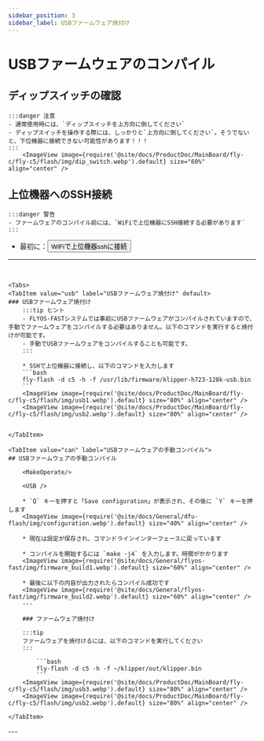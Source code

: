 ```yaml
---
sidebar_position: 3
sidebar_label: USBファームウェア焼付け
---
```







# USBファームウェアのコンパイル


## ディップスイッチの確認

    :::danger 注意
    - 通常使用時には、`ディップスイッチを上方向に倒してください`
    - ディップスイッチを操作する際には、しっかりと`上方向に倒してください`。そうでないと、下位機器に接続できない可能性があります！！！
    :::
        <ImageView image={require('@site/docs/ProductDoc/MainBoard/fly-c/fly-c5/flash/img/dip_switch.webp').default} size="60%" align="center" />


## 上位機器へのSSH接続

    :::danger 警告
    - ファームウェアのコンパイル前には、`WiFiで上位機器にSSH接続する必要があります`
    :::

 * 最初に：<Button variant="contained" disableElevation component="a" rel="noopener" href="/docs/ProductDoc/MainBoard/fly-c/fly-c5/ssh#使用wifi接続して上位機器sshに接続">WiFiで上位機器sshに接続</Button>  
 ---
 <br/>

    <Tabs>
    <TabItem value="usb" label="USBファームウェア焼付け" default>
    ### USBファームウェア焼付け
        :::tip ヒント
        - FLYOS-FASTシステムでは事前にUSBファームウェアがコンパイルされていますので、手動でファームウェアをコンパイルする必要はありません。以下のコマンドを実行すると焼付けが可能です。
        - 手動でUSBファームウェアをコンパイルすることも可能です。
        :::

        * SSHで上位機器に接続し、以下のコマンドを入力します
        ```bash
        fly-flash -d c5 -h -f /usr/lib/firmware/klipper-h723-128k-usb.bin
        ```
        <ImageView image={require('@site/docs/ProductDoc/MainBoard/fly-c/fly-c5/flash/img/usb1.webp').default} size="80%" align="center" />
        <ImageView image={require('@site/docs/ProductDoc/MainBoard/fly-c/fly-c5/flash/img/usb2.webp').default} size="80%" align="center" />
    

    </TabItem>

    <TabItem value="can" label="USBファームウェアの手動コンパイル">
    ## USBファームウェアの手動コンパイル

        <MakeOperate/>
    
        <USB />
    
        * `Q` キーを押すと「Save configuration」が表示され、その後に `Y` キーを押します
        <ImageView image={require('@site/docs/General/dfu-flash/img/configuration.webp').default} size="40%" align="center" />
    
        * 現在は設定が保存され、コマンドラインインターフェースに戻っています
    
        * コンパイルを開始するには `make -j4` を入力します。時間がかかります
        <ImageView image={require('@site/docs/General/flyos-fast/img/firmware_build1.webp').default} size="60%" align="center" />
    
        * 最後に以下の内容が出力されたらコンパイル成功です
        <ImageView image={require('@site/docs/General/flyos-fast/img/firmware_build2.webp').default} size="60%" align="center" />
        ---
        
        ### ファームウェア焼付け
        
        :::tip
        ファームウェアを焼付けるには、以下のコマンドを実行してください
        :::
        
            ```bash
            fly-flash -d c5 -h -f ~/klipper/out/klipper.bin
            ```
        <ImageView image={require('@site/docs/ProductDoc/MainBoard/fly-c/fly-c5/flash/img/usb3.webp').default} size="80%" align="center" />
        <ImageView image={require('@site/docs/ProductDoc/MainBoard/fly-c/fly-c5/flash/img/usb2.webp').default} size="80%" align="center" />

    </TabItem>
</Tabs>
---

<GetUsbID />


<br/>
